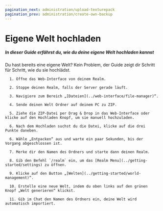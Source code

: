 ```yaml
---
pagination_next: administration/upload-texturepack
pagination_prev: administration/create-own-backup
---
```


# Eigene Welt hochladen

##### In dieser Guide erfährst du, wie du deine eigene Welt hochladen kannst

Du hast bereits eine eigene Welt? Kein Problem, der Guide zeigt dir Schritt für Schritt, wie du sie hochlädst.

      1. Öffne das Web-Interface von deinem Realm.

      2. Stoppe deinen Realm, falls der Server gerade läuft.

      3. Navigiere zum Bereich „[Dateien](../web-interface/file-manager)“.

      4. Sende deinen Welt Ordner auf deinem PC zu ZIP.

      5. Ziehe die ZIP-Datei per Drag & Drop in das Web-Interface oder klicke auf den Hochladen Knopf, um sie manuell hochzuladen.

      6. Nach dem Hochladen suchst du die Datei, klicke auf die drei Punkte daneben.

      6. Wähle „Entpacken“ aus und warte ein paar Sekunden, bis der Vorgang abgeschlossen ist.

      7. Merke dir den Namen des Ordners und starte dann deinen Realm.

      8. Gib den Befehl `/realm` ein, um das [Realm Menu](../getting-started/settings) zu öffnen.

      9. Klicke auf den Button „[Welten](../getting-started/world-management)“.

      10. Erstelle eine neue Welt, indem du oben links auf den grünen Knopf „Welt generieren“ klickst.

      11. Gib im Chat den Namen des Ordners ein, deine Welt wird automatisch importiert.